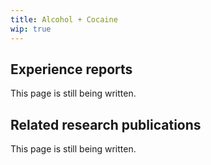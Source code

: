---
title: Alcohol + Cocaine
wip: true
---

## Experience reports

This page is still being written.

## Related research publications

This page is still being written.

